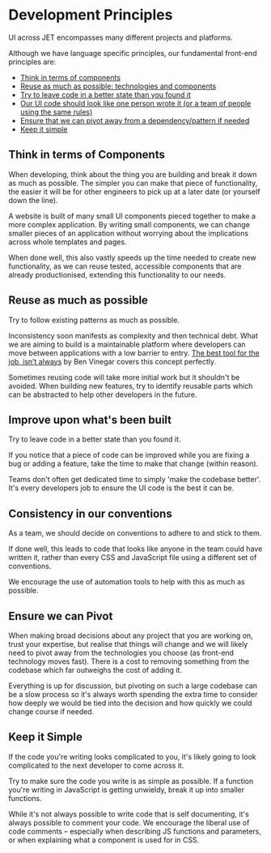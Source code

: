 <Meta title="Documentation/Getting Started/Development Principles"/>

# Development Principles

UI across JET encompasses many different projects and platforms.

Although we have language specific principles, our fundamental front-end principles are:

- [Think in terms of components](#think-in-terms-of-components)
- [Reuse as much as possible: technologies and components](#reuse-as-much-as-possible)
- [Try to leave code in a better state than you found it](#improve-upon-whats-been-built)
- [Our UI code should look like one person wrote it (or a team of people using the same rules)](#consistency-in-our-conventions)
- [Ensure that we can pivot away from a dependency/pattern if needed](#ensure-we-can-pivot)
- [Keep it simple](#keep-it-simple)


## Think in terms of Components

When developing, think about the thing you are building and break it down as much as possible. The simpler you can make that piece of functionality, the easier it will be for other engineers to pick up at a later date (or yourself down the line).

A website is built of many small UI components pieced together to make a more complex application. By writing small components, we can change smaller pieces of an application without worrying about the implications across whole templates and pages.

When done well, this also vastly speeds up the time needed to create new functionality, as we can reuse tested, accessible components that are already productionised, extending this functionality to our needs.


## Reuse as much as possible

Try to follow existing patterns as much as possible.

Inconsistency soon manifests as complexity and then technical debt. What we are aiming to build is a maintainable platform where developers can move between applications with a low barrier to entry. [The best tool for the job, isn’t always](https://medium.com/@bentlegen/the-best-tool-for-the-job-isnt-always-6ed364f3f775) by Ben Vinegar covers this concept perfectly.

Sometimes reusing code will take more initial work but it shouldn't be avoided. When building new features, try to identify reusable parts which can be abstracted to help other developers in the future.


## Improve upon what's been built

Try to leave code in a better state than you found it.

If you notice that a piece of code can be improved while you are fixing a bug or adding a feature, take the time to make that change (within reason).

Teams don't often get dedicated time to simply 'make the codebase better'. It's every developers job to ensure the UI code is the best it can be.


## Consistency in our conventions

As a team, we should decide on conventions to adhere to and stick to them.

If done well, this leads to code that looks like anyone in the team could have written it, rather than every CSS and JavaScript file using a different set of conventions.

We encourage the use of automation tools to help with this as much as possible.


## Ensure we can Pivot

When making broad decisions about any project that you are working on, trust your expertise, but realise that things will change and we will likely need to pivot away from the technologies you choose (as front-end technology moves fast). There is a cost to removing something from the codebase which far outweighs the cost of adding it.

Everything is up for discussion, but pivoting on such a large codebase can be a slow process so it's always worth spending the extra time to consider how deeply we would be tied into the decision and how quickly we could change course if needed.


## Keep it Simple

If the code you're writing looks complicated to you, it's likely going to look complicated to the next developer to come across it.

Try to make sure the code you write is as simple as possible. If a function you're writing in JavaScript is getting unwieldy, break it up into smaller functions.

While it's not always possible to write code that is self documenting, it's always possible to comment your code. We encourage the liberal use of code comments – especially when describing JS functions and parameters, or when explaining what a component is used for in CSS.
